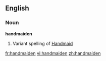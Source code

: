 ==English==

===Noun===
'''handmaiden'''

#Variant spelling of [[Handmaid]]

[[fr:handmaiden]]
[[vi:handmaiden]]
[[zh:handmaiden]]